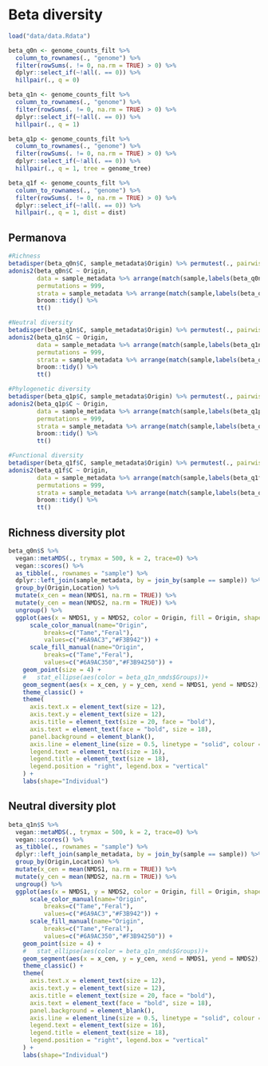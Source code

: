 # Beta diversity

```r
load("data/data.Rdata")
```

```r
beta_q0n <- genome_counts_filt %>%
  column_to_rownames(., "genome") %>%
  filter(rowSums(. != 0, na.rm = TRUE) > 0) %>%
  dplyr::select_if(~!all(. == 0)) %>%
  hillpair(., q = 0)

beta_q1n <- genome_counts_filt %>%
  column_to_rownames(., "genome") %>%
  filter(rowSums(. != 0, na.rm = TRUE) > 0) %>%
  dplyr::select_if(~!all(. == 0)) %>%
  hillpair(., q = 1)

beta_q1p <- genome_counts_filt %>%
  column_to_rownames(., "genome") %>%
  filter(rowSums(. != 0, na.rm = TRUE) > 0) %>%
  dplyr::select_if(~!all(. == 0)) %>%
  hillpair(., q = 1, tree = genome_tree)

beta_q1f <- genome_counts_filt %>%
  column_to_rownames(., "genome") %>%
  filter(rowSums(. != 0, na.rm = TRUE) > 0) %>%
  dplyr::select_if(~!all(. == 0)) %>%
  hillpair(., q = 1, dist = dist)
```

## Permanova

```r
#Richness
betadisper(beta_q0n$C, sample_metadata$Origin) %>% permutest(., pairwise = TRUE) 
adonis2(beta_q0n$C ~ Origin, 
        data = sample_metadata %>% arrange(match(sample,labels(beta_q0n$C))), 
        permutations = 999, 
        strata = sample_metadata %>% arrange(match(sample,labels(beta_q0n$C))) %>% pull(Location)) %>%
        broom::tidy() %>%
        tt()

#Neutral diversity
betadisper(beta_q1n$C, sample_metadata$Origin) %>% permutest(., pairwise = TRUE) 
adonis2(beta_q1n$C ~ Origin, 
        data = sample_metadata %>% arrange(match(sample,labels(beta_q1n$C))), 
        permutations = 999, 
        strata = sample_metadata %>% arrange(match(sample,labels(beta_q1n$C))) %>% pull(Location)) %>%
        broom::tidy() %>%
        tt()

#Phylogenetic diversity
betadisper(beta_q1p$C, sample_metadata$Origin) %>% permutest(., pairwise = TRUE) 
adonis2(beta_q1p$C ~ Origin, 
        data = sample_metadata %>% arrange(match(sample,labels(beta_q1p$C))), 
        permutations = 999, 
        strata = sample_metadata %>% arrange(match(sample,labels(beta_q1p$C))) %>% pull(Location)) %>%
        broom::tidy() %>%
        tt()

#Functional diversity
betadisper(beta_q1f$C, sample_metadata$Origin) %>% permutest(., pairwise = TRUE) 
adonis2(beta_q1f$C ~ Origin, 
        data = sample_metadata %>% arrange(match(sample,labels(beta_q1f$C))), 
        permutations = 999, 
        strata = sample_metadata %>% arrange(match(sample,labels(beta_q1f$C))) %>% pull(Location)) %>%
        broom::tidy() %>%
        tt()
```

## Richness diversity plot

```r
beta_q0n$S %>%
  vegan::metaMDS(., trymax = 500, k = 2, trace=0) %>%
  vegan::scores() %>%
  as_tibble(., rownames = "sample") %>%
  dplyr::left_join(sample_metadata, by = join_by(sample == sample)) %>%
  group_by(Origin,Location) %>%
  mutate(x_cen = mean(NMDS1, na.rm = TRUE)) %>%
  mutate(y_cen = mean(NMDS2, na.rm = TRUE)) %>%
  ungroup() %>%
  ggplot(aes(x = NMDS1, y = NMDS2, color = Origin, fill = Origin, shape = as.factor(Location))) +
      scale_color_manual(name="Origin",
          breaks=c("Tame","Feral"),
          values=c("#6A9AC3","#F3B942")) +
      scale_fill_manual(name="Origin",
          breaks=c("Tame","Feral"),
          values=c("#6A9AC350","#F3B94250")) +
    geom_point(size = 4) +
    #   stat_ellipse(aes(color = beta_q1n_nmds$Groups))+
    geom_segment(aes(x = x_cen, y = y_cen, xend = NMDS1, yend = NMDS2), alpha = 0.9) +
    theme_classic() +
    theme(
      axis.text.x = element_text(size = 12),
      axis.text.y = element_text(size = 12),
      axis.title = element_text(size = 20, face = "bold"),
      axis.text = element_text(face = "bold", size = 18),
      panel.background = element_blank(),
      axis.line = element_line(size = 0.5, linetype = "solid", colour = "black"),
      legend.text = element_text(size = 16),
      legend.title = element_text(size = 18),
      legend.position = "right", legend.box = "vertical"
    ) +
    labs(shape="Individual")
```


## Neutral diversity plot

```r
beta_q1n$S %>%
  vegan::metaMDS(., trymax = 500, k = 2, trace=0) %>%
  vegan::scores() %>%
  as_tibble(., rownames = "sample") %>%
  dplyr::left_join(sample_metadata, by = join_by(sample == sample)) %>%
  group_by(Origin,Location) %>%
  mutate(x_cen = mean(NMDS1, na.rm = TRUE)) %>%
  mutate(y_cen = mean(NMDS2, na.rm = TRUE)) %>%
  ungroup() %>%
  ggplot(aes(x = NMDS1, y = NMDS2, color = Origin, fill = Origin, shape = as.factor(Location))) +
      scale_color_manual(name="Origin",
          breaks=c("Tame","Feral"),
          values=c("#6A9AC3","#F3B942")) +
      scale_fill_manual(name="Origin",
          breaks=c("Tame","Feral"),
          values=c("#6A9AC350","#F3B94250")) +
    geom_point(size = 4) +
    #   stat_ellipse(aes(color = beta_q1n_nmds$Groups))+
    geom_segment(aes(x = x_cen, y = y_cen, xend = NMDS1, yend = NMDS2), alpha = 0.9) +
    theme_classic() +
    theme(
      axis.text.x = element_text(size = 12),
      axis.text.y = element_text(size = 12),
      axis.title = element_text(size = 20, face = "bold"),
      axis.text = element_text(face = "bold", size = 18),
      panel.background = element_blank(),
      axis.line = element_line(size = 0.5, linetype = "solid", colour = "black"),
      legend.text = element_text(size = 16),
      legend.title = element_text(size = 18),
      legend.position = "right", legend.box = "vertical"
    ) +
    labs(shape="Individual")
```
